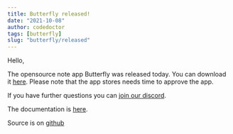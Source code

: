 ```yaml
---
title: Butterfly released!
date: "2021-10-08"
author: codedoctor
tags: [butterfly]
slug: "butterfly/released"
---
```


Hello,

The opensource note app Butterfly was released today. You can download it [here](https://docs.butterfly.linwood.dev/downloads).
Please note that the app stores needs time to approve the app.

If you have further questions you can [join our discord](https://discord.linwood.dev).

The documentation is [here](https://docs.butterfly.linwood.dev).

Source is on [github](https://github.com/LinwoodDev/butterfly)

